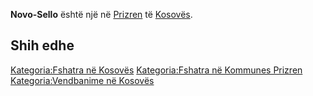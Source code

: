 {{Fshat në 
 | Emri                = Novo-Sello
 | EmriAlt                = 
 | NAME_SHORT_FORM=      
 | NAME_GENERIC=      
 | NAME_SORT_NAME_RO=      NOVOSELLO
 | FULL_NAME_RO = Novo-Sello
 | FULL_NAME_ND_RO=Novo-Sello
 | SORT_NAME_RG=NOVOSELLO
 | FULL_NAME_RG=Novo-Sello
 | FULL_NAME_ND_RG=Novo-Sello
 | SRP_NAME_SHORT_FORM=      
 | SRP_NAME_GENERIC=      
 | SRP_NAME_SORT_NAME_RO=      
 | SRP_FULL_NAME_RO = 
 | SRP_FULL_NAME_ND_RO=
 | SRP_SORT_NAME_RG=
 | SRP_FULL_NAME_RG=
 | SRP_FULL_NAME_ND_RG=
 | Emri (Rasa dhanore) = 
 | Figura              = 
 | Shteti              = Kosovo
 | Komuna              = Prizren
 | Kodi postar         = 
 | Sipërfaqja          = 

 | Popullsia           = 

 | Regj. i popullsisë  = 
 | Dend. e popullsisë  = 
 | Faqja zyrtare       = 
 <!--- Koordinatat ----> 
 | Gjerësia            = 42.209167
 | Gjatësia            = 20.778889
 | Lartësia            = 
}}
'''Novo-Sello''' është një [[]] në [[Prizren]] të [[Kosovës]].

<!-- == Gjeografia == -->
<!-- == Historia == -->
<!-- == Demografia == -->
== Shih edhe ==
{{Komuna Prizren}}
{{Kosovo-Administrata-Cung}}

[[Kategoria:Fshatra në Kosovës]]
[[Kategoria:Fshatra në Kommunes Prizren]]
[[Kategoria:Vendbanime në Kosovës]]